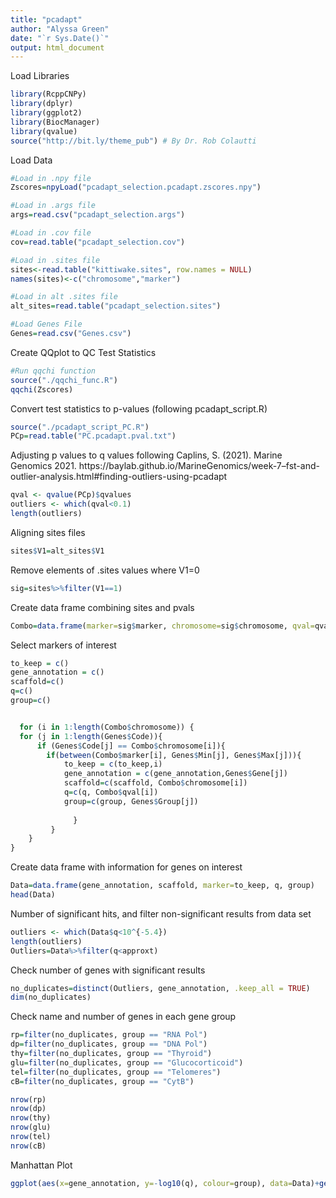 ```yaml
---
title: "pcadapt"
author: "Alyssa Green"
date: "`r Sys.Date()`"
output: html_document
---
```


Load Libraries
```r
library(RcppCNPy)
library(dplyr)
library(ggplot2)
library(BiocManager)
library(qvalue)
source("http://bit.ly/theme_pub") # By Dr. Rob Colautti
```

Load Data
```r
#Load in .npy file
Zscores=npyLoad("pcadapt_selection.pcadapt.zscores.npy")

#Load in .args file
args=read.csv("pcadapt_selection.args")

#Load in .cov file
cov=read.table("pcadapt_selection.cov")

#Load in .sites file
sites<-read.table("kittiwake.sites", row.names = NULL)
names(sites)<-c("chromosome","marker")

#Load in alt .sites file
alt_sites=read.table("pcadapt_selection.sites")

#Load Genes File
Genes=read.csv("Genes.csv")
```

Create QQplot to QC Test Statistics
```r
#Run qqchi function
source("./qqchi_func.R")
qqchi(Zscores)
```


Convert test statistics to p-values (following pcadapt_script.R)
```r
source("./pcadapt_script_PC.R")
PCp=read.table("PC.pcadapt.pval.txt")
```

Adjusting p values to q values following Caplins, S. (2021). Marine Genomics 2021. https://baylab.github.io/MarineGenomics/week-7--fst-and-outlier-analysis.html#finding-outliers-using-pcadapt
```r
qval <- qvalue(PCp)$qvalues
outliers <- which(qval<0.1)
length(outliers)
```

Aligning sites files
```r
sites$V1=alt_sites$V1
```

Remove elements of .sites values where V1=0
```r
sig=sites%>%filter(V1==1)
```

Create data frame combining sites and pvals
```r
Combo=data.frame(marker=sig$marker, chromosome=sig$chromosome, qval=qval$V1)
```

Select markers of interest
```r
to_keep = c()
gene_annotation = c()
scaffold=c()
q=c()
group=c()


  for (i in 1:length(Combo$chromosome)) {
  for (j in 1:length(Genes$Code)){
      if (Genes$Code[j] == Combo$chromosome[i]){
        if(between(Combo$marker[i], Genes$Min[j], Genes$Max[j])){
            to_keep = c(to_keep,i)
            gene_annotation = c(gene_annotation,Genes$Gene[j])
            scaffold=c(scaffold, Combo$chromosome[i])
            q=c(q, Combo$qval[i])
            group=c(group, Genes$Group[j])
            
              }
         }
    }
}

```

Create data frame with information for genes on interest
```r
Data=data.frame(gene_annotation, scaffold, marker=to_keep, q, group)
head(Data)

```

Number of significant hits, and filter non-significant results from data set
```r
outliers <- which(Data$q<10^{-5.4})
length(outliers)
Outliers=Data%>%filter(q<approxt)
```

Check number of genes with significant results
```r
no_duplicates=distinct(Outliers, gene_annotation, .keep_all = TRUE)
dim(no_duplicates)
```

Check name and number of genes in each gene group
```r
rp=filter(no_duplicates, group == "RNA Pol")
dp=filter(no_duplicates, group == "DNA Pol")
thy=filter(no_duplicates, group == "Thyroid")
glu=filter(no_duplicates, group == "Glucocorticoid")
tel=filter(no_duplicates, group == "Telomeres")
cB=filter(no_duplicates, group == "CytB")

nrow(rp)
nrow(dp)
nrow(thy)
nrow(glu)
nrow(tel)
nrow(cB)
```


Manhattan Plot
```r
ggplot(aes(x=gene_annotation, y=-log10(q), colour=group), data=Data)+geom_point()+theme_pub()+geom_hline(yintercept=5.4, colour="black")+xlab("Gene")+ylab("-log10(q-value)")+ theme(axis.text.x = element_text(angle = 90, vjust = 0.5, hjust=1, size=5))+theme(plot.title = element_text(hjust = 0))
```

